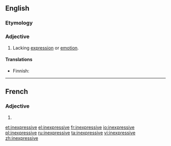 ==English==

===Etymology===
{{prefix|in|expressive}}

===Adjective===
{{en-adj}}

# Lacking [[expression]] or [[emotion]].

====Translations====
{{trans-top|lacking expression}}
* Finnish: {{t-|fi|ilmeetön}}
{{trans-mid}}
{{trans-bottom}}

----

==French==

===Adjective===
{{fr-adj-form}} {{f}}

# {{form of|feminine|[[inexpressif]]|lang=fr}}

[[et:inexpressive]]
[[el:inexpressive]]
[[fr:inexpressive]]
[[io:inexpressive]]
[[pl:inexpressive]]
[[ru:inexpressive]]
[[ta:inexpressive]]
[[vi:inexpressive]]
[[zh:inexpressive]]